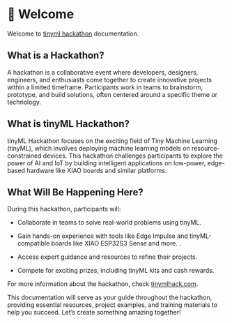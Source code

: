 # 👋 Welcome

Welcome to [tinyml hackathon](http://tinymlhack.com/) documentation.

## What is a Hackathon?

A hackathon is a collaborative event where developers, designers, engineers, and enthusiasts come together to create innovative projects within a limited timeframe. Participants work in teams to brainstorm, prototype, and build solutions, often centered around a specific theme or technology.

## What is tinyML Hackathon?

tinyML Hackathon focuses on the exciting field of Tiny Machine Learning (tinyML), which involves deploying machine learning models on resource-constrained devices. This hackathon challenges participants to explore the power of AI and IoT by building intelligent applications on low-power, edge-based hardware like XIAO boards and similar platforms.

## What Will Be Happening Here?

During this hackathon, participants will:

* Collaborate in teams to solve real-world problems using tinyML.

* Gain hands-on experience with tools like Edge Impulse and tinyML-compatible boards like XIAO ESP32S3 Sense and more. .

* Access expert guidance and resources to refine their projects.

* Compete for exciting prizes, including tinyML kits and cash rewards.

For more information about the hackathon, check [tinymlhack.com](https://tinymlhack.com/).

This documentation will serve as your guide throughout the hackathon, providing essential resources, project examples, and training materials to help you succeed. Let’s create something amazing together!
